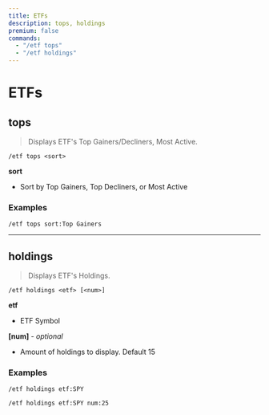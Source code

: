 ```yaml
---
title: ETFs
description: tops, holdings
premium: false
commands:
  - "/etf tops"
  - "/etf holdings"
---
```


# ETFs

## tops

> Displays ETF's Top Gainers/Decliners, Most Active.

```format
/etf tops <sort>
```

**sort**
- Sort by Top Gainers, Top Decliners, or Most Active

### Examples

```
/etf tops sort:Top Gainers
```

---

## holdings

> Displays ETF's Holdings.

```format
/etf holdings <etf> [<num>]
```

**etf**
- ETF Symbol

**[num]** - _optional_
- Amount of holdings to display. Default 15

### Examples

```
/etf holdings etf:SPY
```

```
/etf holdings etf:SPY num:25
```
